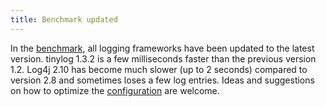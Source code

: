 ```yaml
---
title: Benchmark updated
---
```


In the [benchmark](/benchmark/), all logging frameworks have been updated to the latest version. tinylog 1.3.2 is a few milliseconds faster than the previous version 1.2. Log4j 2.10 has become much slower (up to 2 seconds) compared to version 2.8 and sometimes loses a few log entries. Ideas and suggestions on how to optimize the [configuration](/configuration/) are welcome.
